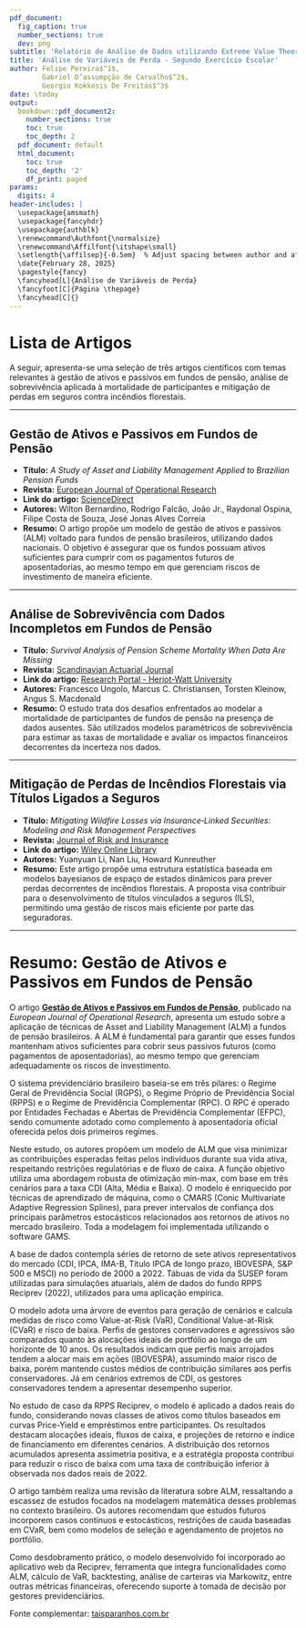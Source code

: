 ```yaml
---
pdf_document:
  fig_caption: true
  number_sections: true
  dev: png
subtitle: 'Relatório de Análise de Dados utilizando Extreme Value Theory (EVT) para Sinistros de Incêndio'
title: 'Análise de Variáveis de Perda - Segundo Exercício Escolar'
author: Felipe Pereira$^1$,
        Gabriel D’assumpção de Carvalho$^2$,
        Georgio Kokkosis De Freitas$^3$ 
date: \today 
output:
  bookdown::pdf_document2:
    number_sections: true
    toc: true
    toc_depth: 2
  pdf_document: default
  html_document:
    toc: true
    toc_depth: '2'
    df_print: paged
params:
  digits: 4
header-includes: |
  \usepackage{amsmath}
  \usepackage{fancyhdr}
  \usepackage{authblk}
  \renewcommand\Authfont{\normalsize}
  \renewcommand\Affilfont{\itshape\small}
  \setlength{\affilsep}{-0.5em}  % Adjust spacing between author and affiliation
  \date{February 28, 2025}
  \pagestyle{fancy}
  \fancyhead[L]{Análise de Variáveis de Perda}
  \fancyfoot[C]{Página \thepage}
  \fancyhead[C]{}
---
```

\newpage

# Lista de Artigos

A seguir, apresenta-se uma seleção de três artigos científicos com temas relevantes à gestão de ativos e passivos em fundos de pensão, análise de sobrevivência aplicada à mortalidade de participantes e mitigação de perdas em seguros contra incêndios florestais.

---

## **Gestão de Ativos e Passivos em Fundos de Pensão**

- **Título:** *A Study of Asset and Liability Management Applied to Brazilian Pension Funds*  
- **Revista:** [European Journal of Operational Research](https://www.scimagojr.com/journalsearch.php?q=22489&tip=sid&clean=0)  
- **Link do artigo:** [ScienceDirect](https://www.sciencedirect.com/science/article/abs/pii/S0377221724008816)  
- **Autores:** Wilton Bernardino, Rodrigo Falcão, João Jr., Raydonal Ospina, Filipe Costa de Souza, José Jonas Alves Correia  
- **Resumo:** O artigo propõe um modelo de gestão de ativos e passivos (ALM) voltado para fundos de pensão brasileiros, utilizando dados nacionais. O objetivo é assegurar que os fundos possuam ativos suficientes para cumprir com os pagamentos futuros de aposentadorias, ao mesmo tempo em que gerenciam riscos de investimento de maneira eficiente.

---

## **Análise de Sobrevivência com Dados Incompletos em Fundos de Pensão**

- **Título:** *Survival Analysis of Pension Scheme Mortality When Data Are Missing*  
- **Revista:** [Scandinavian Actuarial Journal](https://www.scimagojr.com/journalsearch.php?q=20043&tip=sid&clean=0)  
- **Link do artigo:** [Research Portal - Heriot-Watt University](https://researchportal.hw.ac.uk/en/publications/survival-analysis-of-pension-scheme-mortality-when-data-are-missi)  
- **Autores:** Francesco Ungolo, Marcus C. Christiansen, Torsten Kleinow, Angus S. Macdonald  
- **Resumo:** O estudo trata dos desafios enfrentados ao modelar a mortalidade de participantes de fundos de pensão na presença de dados ausentes. São utilizados modelos paramétricos de sobrevivência para estimar as taxas de mortalidade e avaliar os impactos financeiros decorrentes da incerteza nos dados.

---

## **Mitigação de Perdas de Incêndios Florestais via Títulos Ligados a Seguros**

- **Título:** *Mitigating Wildfire Losses via Insurance‐Linked Securities: Modeling and Risk Management Perspectives*  
- **Revista:** [Journal of Risk and Insurance](https://www.scimagojr.com/journalsearch.php?q=18617&tip=sid&clean=0)  
- **Link do artigo:** [Wiley Online Library](https://onlinelibrary.wiley.com/doi/10.1111/jori.12449)  
- **Autores:** Yuanyuan Li, Nan Liu, Howard Kunreuther  
- **Resumo:** Este artigo propõe uma estrutura estatística baseada em modelos bayesianos de espaço de estados dinâmicos para prever perdas decorrentes de incêndios florestais. A proposta visa contribuir para o desenvolvimento de títulos vinculados a seguros (ILS), permitindo uma gestão de riscos mais eficiente por parte das seguradoras.

---

# Resumo: Gestão de Ativos e Passivos em Fundos de Pensão

O artigo [**Gestão de Ativos e Passivos em Fundos de Pensão**](https://www.sciencedirect.com/science/article/abs/pii/S0377221724008816), publicado na *European Journal of Operational Research*, apresenta um estudo sobre a aplicação de técnicas de Asset and Liability Management (ALM) a fundos de pensão brasileiros. A ALM é fundamental para garantir que esses fundos mantenham ativos suficientes para cobrir seus passivos futuros (como pagamentos de aposentadorias), ao mesmo tempo que gerenciam adequadamente os riscos de investimento.

O sistema previdenciário brasileiro baseia-se em três pilares: o Regime Geral de Previdência Social (RGPS), o Regime Próprio de Previdência Social (RPPS) e o Regime de Previdência Complementar (RPC). O RPC é operado por Entidades Fechadas e Abertas de Previdência Complementar (EFPC), sendo comumente adotado como complemento à aposentadoria oficial oferecida pelos dois primeiros regimes.

Neste estudo, os autores propõem um modelo de ALM que visa minimizar as contribuições esperadas feitas pelos indivíduos durante sua vida ativa, respeitando restrições regulatórias e de fluxo de caixa. A função objetivo utiliza uma abordagem robusta de otimização min-max, com base em três cenários para a taxa CDI (Alta, Média e Baixa). O modelo é enriquecido por técnicas de aprendizado de máquina, como o CMARS (Conic Multivariate Adaptive Regression Splines), para prever intervalos de confiança dos principais parâmetros estocásticos relacionados aos retornos de ativos no mercado brasileiro. Toda a modelagem foi implementada utilizando o software GAMS.

A base de dados contempla séries de retorno de sete ativos representativos do mercado (CDI, IPCA, IMA-B, Título IPCA de longo prazo, IBOVESPA, S&P 500 e MSCI) no período de 2000 a 2022. Tábuas de vida da SUSEP foram utilizadas para simulações atuariais, além de dados do fundo RPPS Reciprev (2022), utilizados para uma aplicação empírica.

O modelo adota uma árvore de eventos para geração de cenários e calcula medidas de risco como Value-at-Risk (VaR), Conditional Value-at-Risk (CVaR) e risco de baixa. Perfis de gestores conservadores e agressivos são comparados quanto às alocações ideais de portfólio ao longo de um horizonte de 10 anos. Os resultados indicam que perfis mais arrojados tendem a alocar mais em ações (IBOVESPA), assumindo maior risco de baixa, porém mantendo custos médios de contribuição similares aos perfis conservadores. Já em cenários extremos de CDI, os gestores conservadores tendem a apresentar desempenho superior.

No estudo de caso da RPPS Reciprev, o modelo é aplicado a dados reais do fundo, considerando novas classes de ativos como títulos baseados em curvas Price-Yield e empréstimos entre participantes. Os resultados destacam alocações ideais, fluxos de caixa, e projeções de retorno e índice de financiamento em diferentes cenários. A distribuição dos retornos acumulados apresenta assimetria positiva, e a estratégia proposta contribui para reduzir o risco de baixa com uma taxa de contribuição inferior à observada nos dados reais de 2022.

O artigo também realiza uma revisão da literatura sobre ALM, ressaltando a escassez de estudos focados na modelagem matemática desses problemas no contexto brasileiro. Os autores recomendam que estudos futuros incorporem casos contínuos e estocásticos, restrições de cauda baseadas em CVaR, bem como modelos de seleção e agendamento de projetos no portfólio.

Como desdobramento prático, o modelo desenvolvido foi incorporado ao aplicativo web da Reciprev, ferramenta que integra funcionalidades como ALM, cálculo de VaR, backtesting, análise de carteiras via Markowitz, entre outras métricas financeiras, oferecendo suporte à tomada de decisão por gestores previdenciários.

Fonte complementar: [taisparanhos.com.br](https://www.taisparanhos.com.br/2024/12/pesquisadores-do-convenio-ufpe-reciprev.html)
